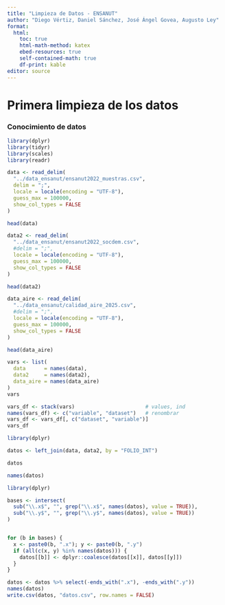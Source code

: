 ```yaml
---
title: "Limpieza de Datos - ENSANUT"
author: "Diego Vértiz, Daniel Sánchez, José Ángel Govea, Augusto Ley"
format:
  html: 
    toc: true
    html-math-method: katex
    ebed-resources: true
    self-contained-math: true
    df-print: kable
editor: source
---
```


# Primera limpieza de los datos

### Conocimiento de datos

```r
library(dplyr)
library(tidyr)
library(scales)
library(readr)

data <- read_delim(
  "../data_ensanut/ensanut2022_muestras.csv",
  delim = ";",
  locale = locale(encoding = "UTF-8"),
  guess_max = 100000,
  show_col_types = FALSE
)

head(data)
```

```r
data2 <- read_delim(
  "../data_ensanut/ensanut2022_socdem.csv",
  #delim = ";",
  locale = locale(encoding = "UTF-8"),
  guess_max = 100000,
  show_col_types = FALSE
)

head(data2)
```

```r
data_aire <- read_delim(
  "../data_ensanut/calidad_aire_2025.csv",
  #delim = ";",
  locale = locale(encoding = "UTF-8"),
  guess_max = 100000,
  show_col_types = FALSE
)

head(data_aire)
```

```r
vars <- list(
  data      = names(data),
  data2     = names(data2),
  data_aire = names(data_aire)
)
vars
```

```r
vars_df <- stack(vars)                       # values, ind
names(vars_df) <- c("variable", "dataset")   # renombrar
vars_df <- vars_df[, c("dataset", "variable")]
vars_df
```

```r
library(dplyr)

datos <- left_join(data, data2, by = "FOLIO_INT")

datos
```

```r
names(datos)

```

```r
library(dplyr)

bases <- intersect(
  sub("\\.x$", "", grep("\\.x$", names(datos), value = TRUE)),
  sub("\\.y$", "", grep("\\.y$", names(datos), value = TRUE))
)


for (b in bases) {
  x <- paste0(b, ".x"); y <- paste0(b, ".y")
  if (all(c(x, y) %in% names(datos))) {
    datos[[b]] <- dplyr::coalesce(datos[[x]], datos[[y]])
  }
}

datos <- datos %>% select(-ends_with(".x"), -ends_with(".y"))
names(datos)
write.csv(datos, "datos.csv", row.names = FALSE)
```


